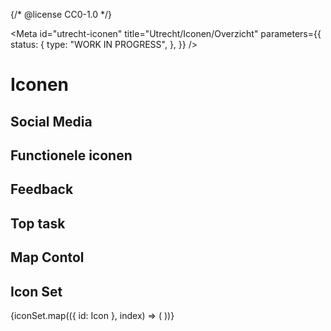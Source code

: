 {/* @license CC0-1.0 */}


<Meta
  id="utrecht-iconen"
  title="Utrecht/Iconen/Overzicht"
  parameters={{
    status: {
      type: "WORK IN PROGRESS",
    },
  }}
/>

# Iconen

<Canvas>
  <utrecht-icon-loupe></utrecht-icon-loupe>
</Canvas>

## Social Media

<CustomIconGallery>
  <CustomIconGalleryItem name="utrecht-icon-facebook">
    <utrecht-icon-facebook />
  </CustomIconGalleryItem>
  <CustomIconGalleryItem name="utrecht-icon-instagram">
    <utrecht-icon-instagram />
  </CustomIconGalleryItem>
  <CustomIconGalleryItem name="utrecht-icon-twitter">
    <utrecht-icon-twitter />
  </CustomIconGalleryItem>
  <CustomIconGalleryItem name="utrecht-icon-x">
    <utrecht-icon-x />
  </CustomIconGalleryItem>
  <CustomIconGalleryItem name="utrecht-icon-linkedin">
    <utrecht-icon-linkedin />
  </CustomIconGalleryItem>
  <CustomIconGalleryItem name="utrecht-icon-whatsapp">
    <utrecht-icon-whatsapp />
  </CustomIconGalleryItem>
  <CustomIconGalleryItem name="utrecht-icon-youtube">
    <utrecht-icon-youtube />
  </CustomIconGalleryItem>
</CustomIconGallery>

## Functionele iconen

<CustomIconGallery>
  <CustomIconGalleryItem name="utrecht-icon-chevron-up">
    <utrecht-icon-chevron-up />
  </CustomIconGalleryItem>
  <CustomIconGalleryItem name="utrecht-icon-chevron-right">
    <utrecht-icon-chevron-right />
  </CustomIconGalleryItem>
  <CustomIconGalleryItem name="utrecht-icon-chevron-down">
    <utrecht-icon-chevron-down />
  </CustomIconGalleryItem>
  <CustomIconGalleryItem name="utrecht-icon-chevron-left">
    <utrecht-icon-chevron-left />
  </CustomIconGalleryItem>
  <CustomIconGalleryItem name="utrecht-icon-minus">
    <utrecht-icon-minus />
  </CustomIconGalleryItem>
  <CustomIconGalleryItem name="utrecht-icon-zoom-plus">
    <utrecht-icon-zoom-plus />
  </CustomIconGalleryItem>
  <CustomIconGalleryItem name="utrecht-icon-minus-vertical">
    <utrecht-icon-minus-vertical />
  </CustomIconGalleryItem>
  <CustomIconGalleryItem name="utrecht-icon-close">
    <utrecht-icon-close />
  </CustomIconGalleryItem>
  <CustomIconGalleryItem name="utrecht-icon-hamburger-menu">
    <utrecht-icon-hamburger-menu />
  </CustomIconGalleryItem>
  <CustomIconGalleryItem name="utrecht-icon-user">
    <utrecht-icon-user />
  </CustomIconGalleryItem>
  <CustomIconGalleryItem name="utrecht-icon-language">
    <utrecht-icon-language />
  </CustomIconGalleryItem>
  <CustomIconGalleryItem name="utrecht-icon-search">
    <utrecht-icon-search />
  </CustomIconGalleryItem>
  <CustomIconGalleryItem name="utrecht-icon-list">
    <utrecht-icon-list />
  </CustomIconGalleryItem>
  <CustomIconGalleryItem name="utrecht-icon-list-number">
    <utrecht-icon-list-number />
  </CustomIconGalleryItem>
  <CustomIconGalleryItem name="utrecht-icon-list-check">
    <utrecht-icon-list-check />
  </CustomIconGalleryItem>
  <CustomIconGalleryItem name="utrecht-icon-arrow">
    <utrecht-icon-arrow />
  </CustomIconGalleryItem>
  <CustomIconGalleryItem name="utrecht-icon-checkmark">
    <utrecht-icon-checkmark />
  </CustomIconGalleryItem>
  <CustomIconGalleryItem name="utrecht-icon-cross">
    <utrecht-icon-cross />
  </CustomIconGalleryItem>
  <CustomIconGalleryItem name="utrecht-icon-loupe">
    <utrecht-icon-loupe />
  </CustomIconGalleryItem>
</CustomIconGallery>

## Feedback

<CustomIconGallery>
  <CustomIconGalleryItem name="utrecht-icon-warning">
    <utrecht-icon-warning />
  </CustomIconGalleryItem>
  <CustomIconGalleryItem name="utrecht-icon-error">
    <utrecht-icon-error />
  </CustomIconGalleryItem>
  <CustomIconGalleryItem name="utrecht-icon-information">
    <utrecht-icon-information />
  </CustomIconGalleryItem>
</CustomIconGallery>

## Top task

<CustomIconGallery>
  <CustomIconGalleryItem name="utrecht-icon-rijbewijs">
    <utrecht-icon-rijbewijs />
  </CustomIconGalleryItem>
  <CustomIconGalleryItem name="utrecht-icon-paspoort">
    <utrecht-icon-paspoort />
  </CustomIconGalleryItem>
  <CustomIconGalleryItem name="utrecht-icon-melding">
    <utrecht-icon-melding-klacht />
  </CustomIconGalleryItem>
  <CustomIconGalleryItem name="utrecht-icon-verhuizen">
    <utrecht-icon-verhuizen />
  </CustomIconGalleryItem>
  <CustomIconGalleryItem name="utrecht-icon-afval">
    <utrecht-icon-afval />
  </CustomIconGalleryItem>
  <CustomIconGalleryItem name="utrecht-icon-toeslag">
    <utrecht-icon-toeslag />
  </CustomIconGalleryItem>
  <CustomIconGalleryItem name="utrecht-icon-trouwen">
    <utrecht-icon-trouwen />
  </CustomIconGalleryItem>
  <CustomIconGalleryItem name="utrecht-icon-afspraak-maken">
    <utrecht-icon-afspraak-maken />
  </CustomIconGalleryItem>
  <CustomIconGalleryItem name="utrecht-icon-vervoersvoorziening">
    <utrecht-icon-vervoersvoorziening />
  </CustomIconGalleryItem>
  <CustomIconGalleryItem name="utrecht-icon-afval-container">
    <utrecht-icon-afval-container />
  </CustomIconGalleryItem>
  <CustomIconGalleryItem name="utrecht-icon-afval-containerpas">
    <utrecht-icon-afval-containerpas />
  </CustomIconGalleryItem>
  <CustomIconGalleryItem name="utrecht-icon-afval-kalender">
    <utrecht-icon-afval-kalender />
  </CustomIconGalleryItem>
  <CustomIconGalleryItem name="utrecht-icon-afval-scheiden">
    <utrecht-icon-afval-scheiden />
  </CustomIconGalleryItem>
  <CustomIconGalleryItem name="utrecht-icon-afval">
    <utrecht-icon-afval />
  </CustomIconGalleryItem>
  <CustomIconGalleryItem name="utrecht-icon-bewijsstukken">
    <utrecht-icon-bewijsstukken />
  </CustomIconGalleryItem>
  <CustomIconGalleryItem name="utrecht-icon-bijstand">
    <utrecht-icon-bijstand />
  </CustomIconGalleryItem>
  <CustomIconGalleryItem name="utrecht-icon-bouwproject">
    <utrecht-icon-bouwproject />
  </CustomIconGalleryItem>
  <CustomIconGalleryItem name="utrecht-icon-college-b-w">
    <utrecht-icon-college-b-w />
  </CustomIconGalleryItem>
  <CustomIconGalleryItem name="utrecht-icon-container-bio">
    <utrecht-icon-container-bio />
  </CustomIconGalleryItem>
  <CustomIconGalleryItem name="utrecht-icon-dakloos">
    <utrecht-icon-dakloos />
  </CustomIconGalleryItem>
  <CustomIconGalleryItem name="utrecht-icon-parken">
    <utrecht-icon-parken />
  </CustomIconGalleryItem>
  <CustomIconGalleryItem name="utrecht-icon-parkeren-bedrijven">
    <utrecht-icon-parkeren-bedrijven />
  </CustomIconGalleryItem>
  <CustomIconGalleryItem name="utrecht-icon-parkeren-betalen">
    <utrecht-icon-parkeren-betalen />
  </CustomIconGalleryItem>
  <CustomIconGalleryItem name="utrecht-icon-kroon">
    <utrecht-icon-kroon />
  </CustomIconGalleryItem>
  <CustomIconGalleryItem name="utrecht-icon-markt">
    <utrecht-icon-markt />
  </CustomIconGalleryItem>
  <CustomIconGalleryItem name="utrecht-icon-parkeervergunning">
    <utrecht-icon-parkeervergunning />
  </CustomIconGalleryItem>
  <CustomIconGalleryItem name="utrecht-icon-park">
    <utrecht-icon-park />
  </CustomIconGalleryItem>
  <CustomIconGalleryItem name="utrecht-icon-grofvuil">
    <utrecht-icon-grofvuil />
  </CustomIconGalleryItem>
  <CustomIconGalleryItem name="utrecht-icon-horeca">
    <utrecht-icon-horeca />
  </CustomIconGalleryItem>
  <CustomIconGalleryItem name="utrecht-icon-kerstbomen">
    <utrecht-icon-kerstbomen />
  </CustomIconGalleryItem>
  <CustomIconGalleryItem name="utrecht-icon-klachten">
    <utrecht-icon-klachten />
  </CustomIconGalleryItem>
  <CustomIconGalleryItem name="utrecht-icon-laadpaal">
    <utrecht-icon-laadpaal />
  </CustomIconGalleryItem>
  <CustomIconGalleryItem name="utrecht-icon-fiets">
    <utrecht-icon-fiets />
  </CustomIconGalleryItem>
  <CustomIconGalleryItem name="utrecht-icon-gemeenteraad">
    <utrecht-icon-gemeenteraad />
  </CustomIconGalleryItem>
  <CustomIconGalleryItem name="utrecht-icon-energie-vergoeding">
    <utrecht-icon-energie-vergoeding />
  </CustomIconGalleryItem>
  <CustomIconGalleryItem name="utrecht-icon-virus">
    <utrecht-icon-virus />
  </CustomIconGalleryItem>
  <CustomIconGalleryItem name="utrecht-icon-werken">
    <utrecht-icon-werken />
  </CustomIconGalleryItem>
  <CustomIconGalleryItem name="utrecht-icon-woning-zoeken">
    <utrecht-icon-woning-zoeken />
  </CustomIconGalleryItem>
  <CustomIconGalleryItem name="utrecht-icon-verhuizen">
    <utrecht-icon-verhuizen />
  </CustomIconGalleryItem>
  <CustomIconGalleryItem name="utrecht-icon-verkiezingen">
    <utrecht-icon-verkiezingen />
  </CustomIconGalleryItem>
  <CustomIconGalleryItem name="utrecht-icon-vluchtelingen">
    <utrecht-icon-vluchtelingen />
  </CustomIconGalleryItem>
  <CustomIconGalleryItem name="utrecht-icon-omgevingsvisie">
    <utrecht-icon-omgevingsvisie />
  </CustomIconGalleryItem>
  <CustomIconGalleryItem name="utrecht-icon-omgevingswet">
    <utrecht-icon-omgevingswet />
  </CustomIconGalleryItem>
  <CustomIconGalleryItem name="utrecht-icon-openingstijden">
    <utrecht-icon-openingstijden />
  </CustomIconGalleryItem>
  <CustomIconGalleryItem name="utrecht-icon-nieuwsbrief">
    <utrecht-icon-nieuwsbrief />
  </CustomIconGalleryItem>
</CustomIconGallery>

## Map Contol

<CustomIconGallery>
  <CustomIconGalleryItem name="utrecht-icon-filter">
    <utrecht-icon-filter />
  </CustomIconGalleryItem>
  <CustomIconGalleryItem name="utrecht-icon-list">
    <utrecht-icon-list />
  </CustomIconGalleryItem>
  <CustomIconGalleryItem name="utrecht-icon-zoomin">
    <utrecht-icon-zoomin />
  </CustomIconGalleryItem>
  <CustomIconGalleryItem name="utrecht-icon-zoomout">
    <utrecht-icon-zoomout />
  </CustomIconGalleryItem>
</CustomIconGallery>

## Icon Set

<CustomIconGallery>
  {iconSet.map(({ id: Icon }, index) => (
    <CustomIconGalleryItem name={Icon} key={index}>
      <Icon />
    </CustomIconGalleryItem>
  ))}
</CustomIconGallery>
